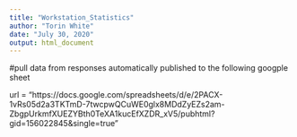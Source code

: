 ```yaml
---
title: "Workstation_Statistics"
author: "Torin White"
date: "July 30, 2020"
output: html_document
---
```


#pull data from responses automatically published to the following googple sheet

url = "https://docs.google.com/spreadsheets/d/e/2PACX-1vRs05d2a3TKTmD-7twcpwQCuWE0glx8MDdZyEZs2am-ZbgpUrkmfXUEZYBth0TeXA1kucEfXZDR_xV5/pubhtml?gid=156022845&single=true"




